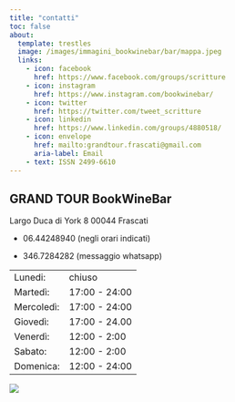 ```yaml
---
title: "contatti"
toc: false
about:
  template: trestles
  image: /images/immagini_bookwinebar/bar/mappa.jpeg
  links:
    - icon: facebook
      href: https://www.facebook.com/groups/scritture
    - icon: instagram
      href: https://www.instagram.com/bookwinebar/
    - icon: twitter
      href: https://twitter.com/tweet_scritture
    - icon: linkedin
      href: https://www.linkedin.com/groups/4880518/
    - icon: envelope
      href: mailto:grandtour.frascati@gmail.com
      aria-label: Email
    - text: ISSN 2499-6610
---
```


## GRAND TOUR BookWineBar

Largo Duca di York 8 00044 Frascati

-   06.44248940 (negli orari indicati)

-   346.7284282 (messaggio whatsapp)

|            |               |
|------------|---------------|
| Lunedi:    | chiuso        |
| Martedì:   | 17:00 - 24:00 |
| Mercoledì: | 17:00 - 24:00 |
| Giovedì:   | 17:00 - 24.00 |
| Venerdì:   | 12:00 - 2:00  |
| Sabato:    | 12:00 - 2:00  |
| Domenica:  | 12:00 - 24:00 |

![](images/immagini_bookwinebar/bar/Fuorinew.jpeg){fig-align="left"}
